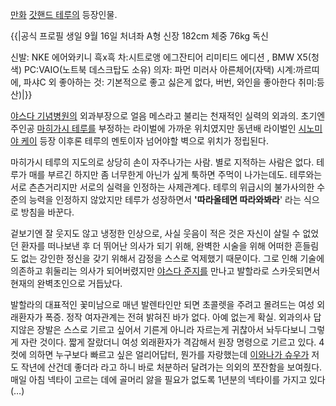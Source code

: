 [[만화]] [[갓핸드 테루]]의 등장인물.

{{|공식 프로필
생일 9월 16일 처녀좌 A형 
신장 182cm 체중 76kg
독신

신발: NKE 에어와키니 흑x흑
차:시트로앵 에그잔티어 리미티드 에디션 , BMW X5(청색)
PC:VAIO(노트북 데스크탑도 소유)
의자: 파먼 미러사 아른체어(자택)
시계:까르띠에, 파샤C 외
좋아하는 것: 기본적으로 좋고 싫은게 없다, 버번, 와인을 좋아한다
취미:등산)|}}

[[야스다 기념병원]]의 외과부장으로 얼음 메스라고 불리는 천재적인 실력의 외과의. 초기엔 주인공 [[마히가시 테루]]를 부정하는 라이벌에 가까운 위치였지만 동년배 라이벌인 [[시노미야 케이]] 등장 이후론 테루의 멘토이자 넘어야할 벽으로 위치가 정립된다.

마히가시 테루의 지도의로 상당히 손이 자주나가는 사람. 별로 지적하는 사람은 없다. 테루가 매를 부르긴 하지만 좀 너무한게 아닌가 싶게 툭하면 주먹이 나가는데도. 테루와는 서로 츤츤거리지만 서로의 실력을 인정하는 사제관계다. 테루의 위급시의 불가사의한 수준의 능력을 인정하지 않았지만 테루가 성장하면서 ''''따라올테면 따라와봐라'''' 라는 식으로 방침을 바꾼다. 

겉보기엔 잘 웃지도 않고 냉정한 인상으로, 사실 웃음이 적은 것은 자신이 살릴 수 없었던 환자를 떠나보낸 후 더 뛰어난 의사가 되기 위해, 완벽한 시술을 위해 어떠한 흔들림도 없는 강인한 정신을 갖기 위해서 감정을 스스로 억제했기 때문이다. 그로 인해 기술에 의존하고 휘둘리는 의사가 되어버렸지만 [[야스다 준지]]를 만나고 발할라로 스카웃되면서 현재의 완벽초인으로 거듭났다.

발할라의 대표적인 꽃미남으로 매년 발렌타인만 되면 초콜렛을 주려고 몰려드는 여성 외래환자가 폭증. 정작 여자관계는 전혀 밝혀진 바가 없다. 아예 없는게 확실. 외과의사 답지않은 장발은 스스로 기르고 싶어서 기른게 아니라 자르는게 귀찮아서 놔두다보니 그렇게 자란 것이다. 짧게 잘랐더니 여성 외래환자가 격감해서 원장 명령으로 기르고 있다. 4컷에 의하면 누구보다 빠르고 싶은 얼리어답터, 뭔가를 자랑했는데 [[이와나가 슈우]]가 저도 작년에 산건데 좋더라 라고 하니 바로 처분하러 달려가는 의외의 쪼잔함을 보여줬다. 매일 아침 넥타이 고르는 데에 골머리 앓을 필요가 없도록 1년분의 넥타이를 가지고 있다(…)

